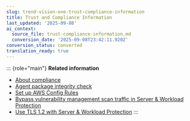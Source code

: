 ```yaml
---
slug: trend-vision-one-trust-compliance-information
title: Trust and Compliance Information
last_updated: '2025-09-08'
ai_context:
  source_file: trust-compliance-information.md
  conversion_date: '2025-09-08T23:42:11.920Z'
conversion_status: converted
translation_ready: true
---
```


::: {role="main"}
**Related information**

- [About compliance](server-workload-compliance.mdx)
- [Agent package integrity check](agent-package-integrity-check.mdx)
- [Set up AWS Config Rules](set-up-aws-config-rules-2.mdx)
- [Bypass vulnerability management scan traffic in Server & Workload Protection](bypass-vulner-scan-traffic.mdx)
- [Use TLS 1.2 with Server & Workload Protection](use-tls-1-2.mdx)
:::
